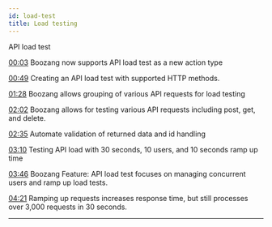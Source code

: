 ```yaml
---
id: load-test
title: Load testing
---
```



<YouTubeEmbed embedId="Vzp5W-AoVJM">API load test</YouTubeEmbed>

[00:03](https://www.youtube.com/watch?v=Vzp5W-AoVJM&t=3) Boozang now supports API load test as a new action type

[00:49](https://www.youtube.com/watch?v=Vzp5W-AoVJM&t=49) Creating an API load test with supported HTTP methods.

[01:28](https://www.youtube.com/watch?v=Vzp5W-AoVJM&t=88) Boozang allows grouping of various API requests for load testing

[02:02](https://www.youtube.com/watch?v=Vzp5W-AoVJM&t=122) Boozang allows for testing various API requests including post, get, and delete.

[02:35](https://www.youtube.com/watch?v=Vzp5W-AoVJM&t=155) Automate validation of returned data and id handling

[03:10](https://www.youtube.com/watch?v=Vzp5W-AoVJM&t=190) Testing API load with 30 seconds, 10 users, and 10 seconds ramp up time

[03:46](https://www.youtube.com/watch?v=Vzp5W-AoVJM&t=226) Boozang Feature: API load test focuses on managing concurrent users and ramp up load tests.

[04:21](https://www.youtube.com/watch?v=Vzp5W-AoVJM&t=261) Ramping up requests increases response time, but still processes over 3,000 requests in 30 seconds.

---------------